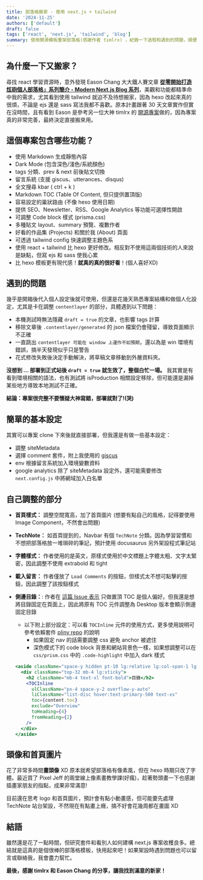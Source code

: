 ```yaml
---
title: 部落格搬家 - 使用 next.js + tailwind
date: '2024-11-25'
authors: ['default']
draft: false
tags: ['react', 'next.js', 'tailwind', 'blog']
summary: 使用開源模板重架部落格(感謝作者 timlrx) ，紀錄一下過程和遇到的問題，順便推廣一下這個超讚的開源專案！
---
```


## 為什麼一下又搬家？

尋找 react 學習資源時，意外發現 Eason Chang 大大鐵人賽文章 **[從零開始打造炫砲個人部落格」系列簡介 - Modern Next.js Blog 系列](https://ithelp.ithome.com.tw/articles/10291960)**，美觀和功能都精準命中我的需求，尤其看到使用 tailwind 就迫不及待想搬家，因為 hexo 改起來真的很煩，不論是 ejs 還是 sass 寫法我都不喜歡。原本計畫跟著 30 天文章實作但實在沒時間，且有看到 Eason 是參考另一位大神 timlrx 的 [開源專案](https://github.com/timlrx/tailwind-nextjs-starter-blog)做的，因為專案真的非常完善，最終決定直接搬來用。

## 這個專案包含哪些功能？

- 使用 Markdown 生成靜態內容
- Dark Mode (包含深色/淺色/系統顏色)
- tags 分類、prev & next 前後貼文切換
- 留言系統 (支援 giscus、utterances、disqus)
- 全文搜尋 kbar ( ctrl + k ) 
- Markdown TOC (Table Of Content, 但只提供置頂版)
- 容易設定的巢狀路由 (不像 hexo 使用日期)
- 提供 SEO、Newsletter、RSS、Google Analytics 等功能可選擇性開啟
- 可調整 Code block 樣式 (prisma.css)
- 多種貼文 layout、summary 預覽、複數作者
- 好看的作品集 (Projects) 和關於我 (About) 頁面
- 可透過 tailwind config 快速調整主題色系
- 使用 react + tailwind 比 hexo 更好修改。相反對不使用這兩個技術的人來說是缺點，但寫 ejs 和 sass 使我心累
- 比 hexo 模板更有現代感！**就真的真的很好看**！(個人喜好XD)

## 遇到的問題

幾乎是開箱後代入個人設定後就可使用，但還是花幾天熟悉專案結構和做個人化設定，尤其是卡在調整 `contentlayer` 的部分，具體遇到以下問題：

- 本機測試時無法隱藏 `draft = true` 的文章，也影響 tags 計算
- 移除文章後 `.contentlayer/generated` 的 json 檔案仍會殘留，導致頁面顯示不正確
- 一直跳出 `contentlayer 可能在 window 上運作不如預期`，還以為是 win 環境有錯誤，搞半天發現似乎只是警告
- 花式修改失敗後決定手動解決，將草稿文章移動到外層資料夾。

**沒想到 ... 部署到正式站後 `draft = true` 就生效了，整個白忙一場。** 我其實是有看到環境相關的語法，也有測試將 isProduction 相關設定移除，但可能還是漏掉某些地方導致本地測試不正確。

**結論：專案很完整不要懷疑大神寫錯，部署就對了!(哭)**

## 簡單的基本設定

其實可以專案 clone 下來後就直接部署，但我還是有做一些基本設定：

- 調整 siteMetadata 
- 選擇 comment 套件，附上我使用的 [giscus](https://github.com/giscus/giscus)
- env 根據留言系統加入環境變數資料
- google analytics 除了 siteMetadata 設定外，還可能需要修改 `next.config.js` 中將網域加入白名單

## 自己調整的部分

- **首頁樣式：** 調整空間寬高，加了首頁圖片 (想要有點自己的風格，記得要使用 Image Component，不然會出問題)
- **TechNote：** 如首頁提到的，Navbar 有個 `TechNote` 分類。因為學習習慣和不想把部落格放一堆瑣碎的筆記，預計使用 docusaurus 另外架設程式筆記站
- **字體樣式：** 作者使用的是英文，原樣式使用於中文標題上字體太粗、文字太緊密，因此調整不使用 extrabold 和 tight
- **載入留言：** 作者僅放了 `Load Comments` 的按鈕，但樣式太不想可點擊的按鈕，因此調整了該按鈕樣式
- **側邊目錄：**: 作者在 [這篇 Issue 表示](https://github.com/timlrx/tailwind-nextjs-starter-blog/issues/936) 只做置頂 TOC 是個人偏好。但我還是想將目錄固定在頁面上，因此將原有 TOC 元件調整為 Desktop 版本會顯示側邊固定目錄
  - 以下附上部分設定：可以看 `TOCInline` 元件的使用方式，更多使用說明可參考依賴套件 [pliny repo](https://github.com/timlrx/pliny) 的說明
    - 如果固定 nav 的話需要調整 css 避免 anchor 被遮住
    - 深色模式下的 code block 背景和網站背景色一樣，如果想調整可以在 `css/prism.css` 中的 `.code-highlight` 中加入 dark 樣式

  ``` jsx
  <aside className="space-y hidden pt-10 lg:relative lg:col-span-1 lg:block">
    <div className="top-32 mb-4 lg:sticky">
      <h2 className="mb-4 text-xl font-bold">目錄</h2>
      <TOCInline
        ulClassName="px-4 space-y-2 overflow-y-auto"
        liClassName="list-disc hover:text-primary-500 text-xs"
        toc={content.toc}
        exclude="Overview"
        toHeading={4}
        fromHeading={2}
      />
    </div>
  </aside>
  ```

## 頭像和首頁圖片

花了非常多時間**畫頭像** XD 原本就希望部落格有像素風，但在 hexo 時期只改了字體。最近買了 Pixel Jeff 的兩堂線上像素畫教學課(好瘋)，趁著勢頭畫一下也感謝插畫家朋友的指點，成果非常滿意!  

目前還在思考 logo 和首頁圖片，預計會有點小動畫感，但可能要先處理 TechNote 站台架設，不然現在有點畫上癮，搞不好會花幾周都在畫圖 XD

## 結語

雖然還是花了一點時間，但研究套件和看別人如何建構 next.js 專案收穫良多。總結就是這真的是個很棒的部落格模板，快用起來吧！如果架設時遇到問題也可以留言或聯絡我，我會盡力幫忙。

**最後，感謝 timlrx 和 Eason Chang 的分享，讓我找到滿意的新家！**

